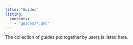 ```yaml
---
title: "Guides"
listing:
  contents:
    - "guides/*.qmd"
---
```


The collection of guides put together by users is listed here.